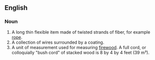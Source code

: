 ==English==
===Noun===
#A long thin flexible item made of twisted strands of fiber, for example [[rope]].
#A collection of wires surrounded by a coating.
#A unit of measurement used for measuring [[firewood]].  A full cord, or colloquially "bush cord" <!-- at least in Canada --> of stacked wood is 8 by 4 by 4 feet (39 m&sup3;).
